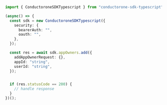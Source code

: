 ```typescript Add.ts
import { ConductoroneSDKTypescript } from "conductorone-sdk-typescript";

(async() => {
  const sdk = new ConductoroneSDKTypescript({
    security: {
      bearerAuth: "",
      oauth: "",
    },
  });

  const res = await sdk.appOwners.add({
    addAppOwnerRequest: {},
    appId: "string",
    userId: "string",
  });


  if (res.statusCode == 200) {
    // handle response
  }
})();
```
